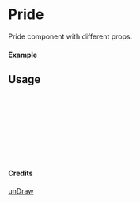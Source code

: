 
<Meta of={Pride} title="unDraw/Pride" />

# Pride

Pride component with different props.

#### Example

<Canvas of={Pride.Primary} />

## Usage

```ts
import { Pride } from "yadl-ui";

const Example = () => {
  return (
      <Pride />
  );
};

export default Example;
```

#### Credits
[unDraw](https://undraw.co/illustrations)
